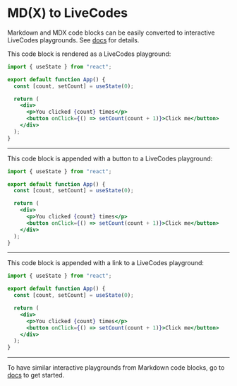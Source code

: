 # MD(X) to LiveCodes

Markdown and MDX code blocks can be easily converted to interactive LiveCodes playgrounds.
See [docs](https://livecodes.io/docs/markdown-to-livecodes) for details.

This code block is rendered as a LiveCodes playground:

```jsx livecodes
import { useState } from "react";

export default function App() {
  const [count, setCount] = useState(0);

  return (
    <div>
      <p>You clicked {count} times</p>
      <button onClick={() => setCount(count + 1)}>Click me</button>
    </div>
  );
}
```

---

This code block is appended with a button to a LiveCodes playground:

```jsx livecodes render=button
import { useState } from "react";

export default function App() {
  const [count, setCount] = useState(0);

  return (
    <div>
      <p>You clicked {count} times</p>
      <button onClick={() => setCount(count + 1)}>Click me</button>
    </div>
  );
}
```

---

This code block is appended with a link to a LiveCodes playground:

```jsx livecodes render=link
import { useState } from "react";

export default function App() {
  const [count, setCount] = useState(0);

  return (
    <div>
      <p>You clicked {count} times</p>
      <button onClick={() => setCount(count + 1)}>Click me</button>
    </div>
  );
}
```

---

To have similar interactive playgrounds from Markdown code blocks,
go to [docs](https://livecodes.io/docs/markdown-to-livecodes) to get started.
